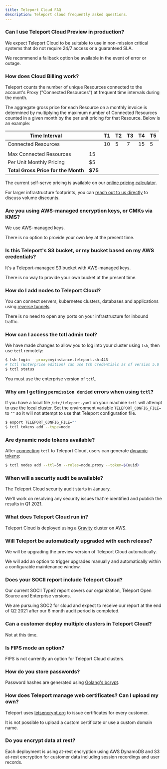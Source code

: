 ```yaml
---
title: Teleport Cloud FAQ
description: Teleport cloud frequently asked questions.
---
```


### Can I use Teleport Cloud Preview in production?

We expect Teleport Cloud to be suitable to use in non-mission critical systems
that do not require 24/7 access or a guaranteed SLA. 

We recommend a fallback option be available in the event of error or outage.

### How does Cloud Billing work?

Teleport counts the number of unique Resources connected to the account's Proxy 
("Connected Resources") at frequent time intervals during the month. 

The aggregate gross price for each Resource on a monthly invoice is 
determined by multiplying the maximum number of Connected Resources counted in 
a given month by the per unit pricing for that Resource. Below is an example:

| Time Interval                   |     | T1 | T2 | T3 | T4 | T5 |
|---------------------------------|-----|----|----|----|----|----|
| Connected Resources             |     | 10 | 5  | 7  | 15 | 5  |
|                                 |     |    |    |    |    |    |
| Max Connected Resources         | 15  |    |    |    |    |    |
| Per Unit Monthly Pricing        | $5  |    |    |    |    |    |
| **Total Gross Price for the Month** | **$75** |    |    |    |    |    |

The current self-serve pricing is available on our [online pricing calculator](https://goteleport.com/pricing).

For larger infrastructure footprints, you can [reach out to us directly](https://goteleport.com/signup/enterprise) to discuss volume discounts.

### Are you using AWS-managed encryption keys, or CMKs via KMS?

We use AWS-managed keys. 

There is no option to provide your own key at the present time.

### Is this Teleport's S3 bucket, or my bucket based on my AWS credentials?

It's a Teleport-managed S3 bucket with AWS-managed keys.

There is no way to provide your own bucket at the present time.

### How do I add nodes to Teleport Cloud?

You can connect servers, kubernetes clusters, databases and applications
using [reverse tunnels](../admin-guide.mdx#adding-a-node-located-behind-nat).

There is no need to open any ports on your infrastructure for inbound traffic.

### How can I access the tctl admin tool?

We have made changes to allow you to log into your cluster using `tsh`, then use `tctl` remotely:

```bash
$ tsh login --proxy=myinstance.teleport.sh:443
# tctl (Enterprise edition) can use tsh credentials as of version 5.0
$ tctl status
```
You must use the enterprise version of `tctl`. 

### Why am I getting `permission denied` errors when using `tctl`?

If you have a local file `/etc/teleport.yaml` on your machine `tctl` will attempt to use the local cluster. Set the environment variable `TELEPORT_CONFIG_FILE=` to `""` so it will not attempt to use that Teleport configuration file.

```bash
$ export TELEPORT_CONFIG_FILE=""
$ tctl tokens add --type=node
```


### Are dynamic node tokens available?

After [connecting](#how-can-i-access-the-tctl-admin-tool) `tctl` to Teleport Cloud, users can generate
[dynamic tokens](../admin-guide.mdx#short-lived-dynamic-tokens):

```bash
$ tctl nodes add --ttl=5m --roles=node,proxy --token=$(uuid)
```

### When will a security audit be available?

The Teleport Cloud security audit starts in January.

We'll work on resolving any security issues that're identified and
publish the results in Q1 2021.

### What does Teleport Cloud run in?

Teleport Cloud is deployed using a [Gravity](https://github.com/gravitational/gravity)
cluster on AWS.

### Will Teleport be automatically upgraded with each release?

We will be upgrading the preview version of Teleport Cloud automatically.

We will add an option to trigger upgrades manually and automatically
within a configurable maintenance window.

### Does your SOCII report include Teleport Cloud?

Our current SOCII Type2 report covers our organization, Teleport Open Source and Enterprise versions.

We are pursuing SOC2 for cloud and expect to receive our report at the end of Q2 2021
after our 6 month audit period is completed.

### Can a customer deploy multiple clusters in Teleport Cloud?

Not at this time.

### Is FIPS mode an option?

FIPS is not currently an option for Teleport Cloud clusters.

### How do you store passwords?

Password hashes are generated using
[Golang's bcrypt](https://pkg.go.dev/golang.org/x/crypto/bcrypt).

### How does Teleport manage web certificates? Can I upload my own?

Teleport uses [letsencrypt.org](https://letsencrypt.org/) to issue
certificates for every customer. 

It is not possible to upload a custom
certificate or use a custom domain name.

### Do you encrypt data at rest?

Each deployment is using at-rest encryption using AWS DynamoDB and S3 at-rest encryption
for customer data including session recordings and user records.
